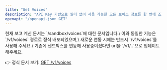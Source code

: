 ```yaml
---
title: "Get Voices"
description: "API Key 기반으로 필터 없이 사용 가능한 모든 보이스 정보를 한 번에 조회할 수 있는 기본 보이스 목록 API입니다."
openapi: "/openapi.json GET"
---
```


<Warning>
  현재 보고 계신 문서는 `/sandbox/voices`에 대한 문서입니다.\
  이와 동일한 기능은 `/v1/voices` 경로로 정식 배포되었으며,\
  새로운 연동 시에는 반드시 `/v1/voices`를 사용해 주세요.\
  기존에 샌드박스를 연동해 사용중이셨다면 url을 `/v1/..`으로 업데이트해주세요.

  👉 정식 문서 보기: [GET /v1/voices](/ko/api-reference/endpoints/get-voices)
</Warning>